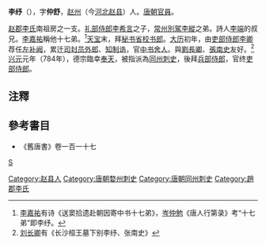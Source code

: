 '''李纾'''（{{bd|?||?|}}），字'''仲舒'''，[[赵州|赵州]]（今[[河北|河北]][[赵县|赵县]]）人。[[唐朝|唐朝]][[官員|官員]]。

[[赵郡李氏|赵郡李氏]]南祖房之一支。[[礼部|礼部]][[侍郎|侍郎]][[李希言|李希言]]之子，[[常州|常州]][[別駕|別駕]][[李縱|李縱]]之弟。詩人[[李端|李端]]的叔兄。[[李嘉祐|李嘉祐]]稱他十七弟。<ref>[[李嘉祐|李嘉祐]]有诗《送窦拾遗赴朝因寄中书十七弟》，[[岑仲勉|岑仲勉]]《唐人行第录》考“十七弟”即李纾。</ref>[[天宝|天宝]]末，拜[[秘书省|秘书省]][[校书郎|校书郎]]。[[大历|大历]]初年，由[[吏部|吏部]][[侍郎|侍郎]][[李卿|李卿]]荐任[[左补阙|左补阙]]，累迁[[司封|司封]][[员外郎|员外郎]]、[[知制诰|知制诰]]，官[[中书舍人|中书舍人]]。與[[劉長卿|劉長卿]]、[[張南史|張南史]]友好。<ref>[[刘长卿|刘长卿]]有《长沙桓王墓下别李纾、张南史》</ref>[[兴元|兴元]]元年（784年），德宗臨幸[[奉天|奉天]]，被指派為[[同州|同州]][[刺史|刺史]]，後拜[[兵部|兵部]][[侍郎|侍郎]]，官终[[吏部|吏部]][[侍郎|侍郎]]。

==注釋==
{{reflist}}

==參考書目==
*《舊唐書》卷一百一十七

{{DEFAULTSORT:L}}
[[category:唐朝官員|S]]
[[Category:赵县人|Category:赵县人]]
[[Category:唐朝婺州刺史|Category:唐朝婺州刺史]]
[[Category:唐朝同州刺史|Category:唐朝同州刺史]]
[[Category:趙郡李氏|Category:趙郡李氏]]
